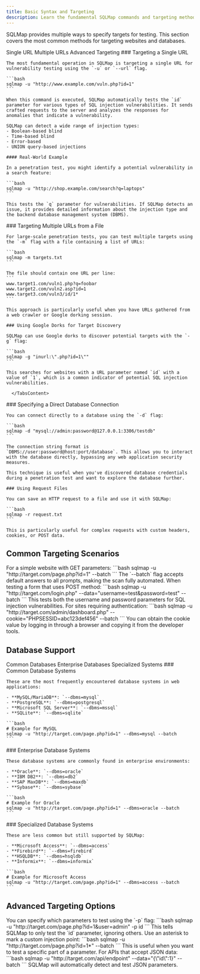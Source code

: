 ```yaml
---
title: Basic Syntax and Targeting
description: Learn the fundamental SQLMap commands and targeting methods
---
```



SQLMap provides multiple ways to specify targets for testing. This section covers the most common methods for targeting websites and databases.

<Tabs defaultValue="url" className="pt-5 pb-1">
  <TabsList>
    <TabsTrigger value="url">Single URL</TabsTrigger>
    <TabsTrigger value="multiple">Multiple URLs</TabsTrigger>
    <TabsTrigger value="advanced">Advanced Targeting</TabsTrigger>
  </TabsList>
  <TabsContent value="url">
    ### Targeting a Single URL

    The most fundamental operation in SQLMap is targeting a single URL for vulnerability testing using the `-u` or `--url` flag.

    ```bash
    sqlmap -u "http://www.example.com/vuln.php?id=1"
    ```

    When this command is executed, SQLMap automatically tests the `id` parameter for various types of SQL injection vulnerabilities. It sends crafted requests to the server and analyzes the responses for anomalies that indicate a vulnerability.

    SQLMap can detect a wide range of injection types:
    - Boolean-based blind
    - Time-based blind
    - Error-based
    - UNION query-based injections

    #### Real-World Example

    In a penetration test, you might identify a potential vulnerability in a search feature:

    ```bash
    sqlmap -u "http://shop.example.com/search?q=laptops"
    ```

    This tests the `q` parameter for vulnerabilities. If SQLMap detects an issue, it provides detailed information about the injection type and the backend database management system (DBMS).
  </TabsContent>
  <TabsContent value="multiple">
    ### Targeting Multiple URLs from a File

    For large-scale penetration tests, you can test multiple targets using the `-m` flag with a file containing a list of URLs:

    ```bash
    sqlmap -m targets.txt
    ```

    The file should contain one URL per line:
    ```
    www.target1.com/vuln1.php?q=foobar
    www.target2.com/vuln2.asp?id=1
    www.target3.com/vuln3/id/1*
    ```

    This approach is particularly useful when you have URLs gathered from a web crawler or Google dorking session.

    ### Using Google Dorks for Target Discovery

    SQLMap can use Google dorks to discover potential targets with the `-g` flag:

    ```bash
    sqlmap -g "inurl:\".php?id=1\""
    ```

    This searches for websites with a URL parameter named `id` with a value of `1`, which is a common indicator of potential SQL injection vulnerabilities.

      </TabsContent>
  <TabsContent value="advanced">
    ### Specifying a Direct Database Connection

    You can connect directly to a database using the `-d` flag:

    ```bash
    sqlmap -d "mysql://admin:password@127.0.0.1:3306/testdb"
    ```

    The connection string format is `DBMS://user:password@host:port/database`. This allows you to interact with the database directly, bypassing any web application security measures.

    This technique is useful when you've discovered database credentials during a penetration test and want to explore the database further.

    ### Using Request Files

    You can save an HTTP request to a file and use it with SQLMap:

    ```bash
    sqlmap -r request.txt
    ```

    This is particularly useful for complex requests with custom headers, cookies, or POST data.
  </TabsContent>
</Tabs>

## Common Targeting Scenarios

<Stepper>
  <StepperItem title="Basic Website Testing">
    For a simple website with GET parameters:
    ```bash
    sqlmap -u "http://target.com/page.php?id=1" --batch
    ```
    The `--batch` flag accepts default answers to all prompts, making the scan fully automated.
  </StepperItem>
  <StepperItem title="Testing POST Forms">
    When testing a form that uses POST method:
    ```bash
    sqlmap -u "http://target.com/login.php" --data="username=test&password=test" --batch
    ```
    This tests both the username and password parameters for SQL injection vulnerabilities.
  </StepperItem>
  <StepperItem title="Testing with Authentication">
    For sites requiring authentication:
    ```bash
    sqlmap -u "http://target.com/admin/dashboard.php" --cookie="PHPSESSID=abc123def456" --batch
    ```
    You can obtain the cookie value by logging in through a browser and copying it from the developer tools.
  </StepperItem>
</Stepper>


## Database Support

<Tabs defaultValue="common" className="pt-5 pb-1">
  <TabsList>
    <TabsTrigger value="common">Common Databases</TabsTrigger>
    <TabsTrigger value="enterprise">Enterprise Databases</TabsTrigger>
    <TabsTrigger value="specialized">Specialized Systems</TabsTrigger>
  </TabsList>
  <TabsContent value="common">
    ### Common Database Systems
    
    These are the most frequently encountered database systems in web applications:
    
    - **MySQL/MariaDB**: `--dbms=mysql`
    - **PostgreSQL**: `--dbms=postgresql`
    - **Microsoft SQL Server**: `--dbms=mssql`
    - **SQLite**: `--dbms=sqlite`
    
    ```bash
    # Example for MySQL
    sqlmap -u "http://target.com/page.php?id=1" --dbms=mysql --batch
    ```
  </TabsContent>
  <TabsContent value="enterprise">
    ### Enterprise Database Systems
    
    These database systems are commonly found in enterprise environments:
    
    - **Oracle**: `--dbms=oracle`
    - **IBM DB2**: `--dbms=db2`
    - **SAP MaxDB**: `--dbms=maxdb`
    - **Sybase**: `--dbms=sybase`
    
    ```bash
    # Example for Oracle
    sqlmap -u "http://target.com/page.php?id=1" --dbms=oracle --batch
    ```
  </TabsContent>
  <TabsContent value="specialized">
    ### Specialized Database Systems
    
    These are less common but still supported by SQLMap:
    
    - **Microsoft Access**: `--dbms=access`
    - **Firebird**: `--dbms=firebird`
    - **HSQLDB**: `--dbms=hsqldb`
    - **Informix**: `--dbms=informix`
    
    ```bash
    # Example for Microsoft Access
    sqlmap -u "http://target.com/page.php?id=1" --dbms=access --batch
    ```
  </TabsContent>
</Tabs>


## Advanced Targeting Options

<Stepper>
  <StepperItem title="Specify Test Parameters">
    You can specify which parameters to test using the `-p` flag:
    ```bash
    sqlmap -u "http://target.com/page.php?id=1&user=admin" -p id
    ```
    This tells SQLMap to only test the `id` parameter, ignoring others.
  </StepperItem>
  <StepperItem title="Custom Injection Points">
    Use an asterisk to mark a custom injection point:
    ```bash
    sqlmap -u "http://target.com/page.php?id=1*" --batch
    ```
    This is useful when you want to test a specific part of a parameter.
  </StepperItem>
  <StepperItem title="Testing JSON Parameters">
    For APIs that accept JSON data:
    ```bash
    sqlmap -u "http://target.com/api/endpoint" --data="{\"id\":1}" --batch
    ```
    SQLMap will automatically detect and test JSON parameters.
  </StepperItem>
</Stepper>
